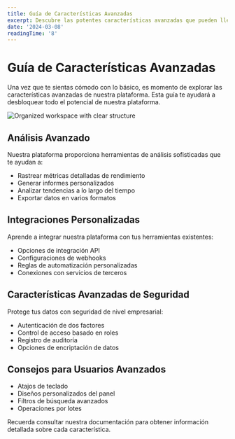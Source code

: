 ```yaml
---
title: Guía de Características Avanzadas
excerpt: Descubre las potentes características avanzadas que pueden llevar tu experiencia al siguiente nivel.
date: '2024-03-08'
readingTime: '8'
---
```


# Guía de Características Avanzadas

Una vez que te sientas cómodo con lo básico, es momento de explorar las características avanzadas de nuestra plataforma. Esta guía te ayudará a desbloquear todo el potencial de nuestra plataforma.

![Organized workspace with clear structure](/images/blog/best-practices/processed.jpg)

## Análisis Avanzado

Nuestra plataforma proporciona herramientas de análisis sofisticadas que te ayudan a:

- Rastrear métricas detalladas de rendimiento
- Generar informes personalizados
- Analizar tendencias a lo largo del tiempo
- Exportar datos en varios formatos

## Integraciones Personalizadas

Aprende a integrar nuestra plataforma con tus herramientas existentes:

- Opciones de integración API
- Configuraciones de webhooks
- Reglas de automatización personalizadas
- Conexiones con servicios de terceros

## Características Avanzadas de Seguridad

Protege tus datos con seguridad de nivel empresarial:

- Autenticación de dos factores
- Control de acceso basado en roles
- Registro de auditoría
- Opciones de encriptación de datos

## Consejos para Usuarios Avanzados

- Atajos de teclado
- Diseños personalizados del panel
- Filtros de búsqueda avanzados
- Operaciones por lotes

Recuerda consultar nuestra documentación para obtener información detallada sobre cada característica.
